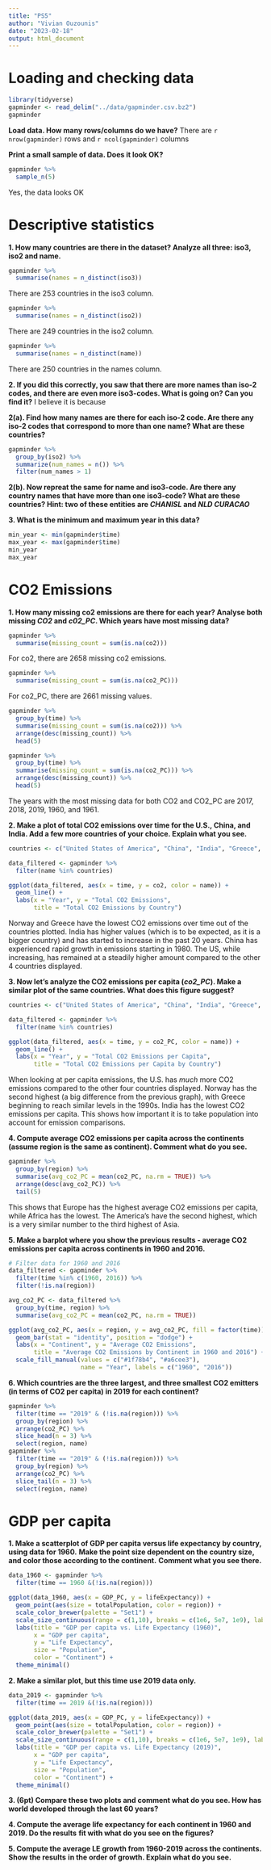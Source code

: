 ```yaml
---
title: "PS5"
author: "Vivian Ouzounis"
date: "2023-02-18"
output: html_document
---
```

# Loading and checking data
```r
library(tidyverse)
gapminder <- read_delim("../data/gapminder.csv.bz2")
gapminder
```
**Load data. How many rows/columns do we have?**
There are `r nrow(gapminder)` rows and `r ncol(gapminder)` columns

**Print a small sample of data. Does it look OK?**
```r
gapminder %>% 
  sample_n(5) 
```
Yes, the data looks OK

# Descriptive statistics
 **1. How many countries are there in the dataset? Analyze all three: iso3, iso2 and name.**
```r
gapminder %>% 
  summarise(names = n_distinct(iso3))
```
There are 253 countries in the iso3 column.

```r
gapminder %>% 
  summarise(names = n_distinct(iso2))
```
There are 249 countries in the iso2 column.
```r
gapminder %>% 
  summarise(names = n_distinct(name))
```
There are 250 countries in the names column.

**2. If you did this correctly, you saw that there are more names than iso-2 codes, and there are**
**even more iso3-codes. What is going on? Can you find it?**
I believe it is because 

**2(a). Find how many names are there for each iso-2 code. Are there any iso-2 codes that**
**correspond to more than one name? What are these countries?**
```r
gapminder %>%
  group_by(iso2) %>%
  summarize(num_names = n()) %>%
  filter(num_names > 1)
```

**2(b). Now repreat the same for name and iso3-code. Are there any country names that**
**have more than one iso3-code? What are these countries? Hint: two of these entities** 
**are _CHANISL_ and _NLD CURACAO_**

**3. What is the minimum and maximum year in this data?**
```r
min_year <- min(gapminder$time)
max_year <- max(gapminder$time)
min_year
max_year
```

# CO2 Emissions
**1. How many missing co2 emissions are there for each year? Analyse both missing _CO2_ and _c02_PC_. Which years have most missing data?**
```r
gapminder %>%
  summarise(missing_count = sum(is.na(co2))) 
```

For co2, there are 2658 missing co2 emissions. 

```r
gapminder %>%
  summarise(missing_count = sum(is.na(co2_PC))) 
```

For co2_PC, there are 2661 missing values. 

```r
gapminder %>%
  group_by(time) %>%
  summarise(missing_count = sum(is.na(co2))) %>%
  arrange(desc(missing_count)) %>% 
  head(5)
```

```r
gapminder %>%
  group_by(time) %>%
  summarise(missing_count = sum(is.na(co2_PC))) %>%
  arrange(desc(missing_count)) %>% 
  head(5)
```
The years with the most missing data for both CO2 and CO2_PC are 2017, 2018, 2019, 1960, and 1961. 

**2. Make a plot of total CO2 emissions over time for the U.S., China, and India. Add a few more countries of your choice. Explain what you see.**
```r
countries <- c("United States of America", "China", "India", "Greece", "Norway")

data_filtered <- gapminder %>% 
  filter(name %in% countries)

ggplot(data_filtered, aes(x = time, y = co2, color = name)) +
  geom_line() +
  labs(x = "Year", y = "Total CO2 Emissions", 
       title = "Total CO2 Emissions by Country") 
```

Norway and Greece have the lowest CO2 emissions over time out of the countries plotted. India has higher values (which is to be expected, as it is a 
bigger country) and has started to increase in the past 20 years. China has experienced rapid growth in emissions starting in 1980. The US, while increasing, 
has remained at a steadily higher amount compared to the other 4 countries displayed. 

**3. Now let's analyze the CO2 emissions per capita (_co2_PC_). Make a similar plot of the same countries. What does this figure suggest?**
```r
countries <- c("United States of America", "China", "India", "Greece", "Norway")

data_filtered <- gapminder %>% 
  filter(name %in% countries)

ggplot(data_filtered, aes(x = time, y = co2_PC, color = name)) +
  geom_line() +
  labs(x = "Year", y = "Total CO2 Emissions per Capita", 
       title = "Total CO2 Emissions per Capita by Country") 
```

When looking at per capita emissions, the U.S. has _much_ more CO2 emissions compared to the other four countries displayed. 
Norway has the second highest (a big difference from the previous graph), with Greece beginning to reach similar levels in the 1990s. 
India has the lowest CO2 emissions per capita. This shows how important it is to take population into account for emission comparisons. 

**4. Compute average CO2 emissions per capita across the continents (assume region is the same as continent). Comment what do you see. **
```r
gapminder %>%
  group_by(region) %>%
  summarise(avg_co2_PC = mean(co2_PC, na.rm = TRUE)) %>% 
  arrange(desc(avg_co2_PC)) %>% 
  tail(5)
```
This shows that Europe has the highest average CO2 emissions per capita, while Africa has the lowest. The America's have the second highest,
which is a very similar number to the third highest of Asia. 

**5. Make a barplot where you show the previous results - average CO2 emissions per capita across continents in 1960 and 2016. **
```r
# Filter data for 1960 and 2016
data_filtered <- gapminder %>% 
  filter(time %in% c(1960, 2016)) %>% 
  filter(!is.na(region))

avg_co2_PC <- data_filtered %>% 
  group_by(time, region) %>% 
  summarise(avg_co2_PC = mean(co2_PC, na.rm = TRUE))

ggplot(avg_co2_PC, aes(x = region, y = avg_co2_PC, fill = factor(time))) +
  geom_bar(stat = "identity", position = "dodge") +
  labs(x = "Continent", y = "Average CO2 Emissions", 
       title = "Average CO2 Emissions by Continent in 1960 and 2016") +
  scale_fill_manual(values = c("#1f78b4", "#a6cee3"), 
                    name = "Year", labels = c("1960", "2016"))

```

**6. Which countries are the three largest, and three smallest CO2 emitters (in terms of CO2 per capita) in 2019 for each continent?**
```r
gapminder %>% 
  filter(time == "2019" & (!is.na(region))) %>% 
  group_by(region) %>% 
  arrange(co2_PC) %>% 
  slice_head(n = 3) %>% 
  select(region, name)
gapminder %>% 
  filter(time == "2019" & (!is.na(region))) %>% 
  group_by(region) %>% 
  arrange(co2_PC) %>% 
  slice_tail(n = 3) %>% 
  select(region, name)
```

# GDP per capita 
**1. Make a scatterplot of GDP per capita versus life expectancy by country, using data for 1960.**
**Make the point size dependent on the country size, and color those according to the continent.**
**Comment what you see there.**
```r
data_1960 <- gapminder %>% 
  filter(time == 1960 &(!is.na(region)))

ggplot(data_1960, aes(x = GDP_PC, y = lifeExpectancy)) +
  geom_point(aes(size = totalPopulation, color = region)) +
  scale_color_brewer(palette = "Set1") +
  scale_size_continuous(range = c(1,10), breaks = c(1e6, 5e7, 1e9), labels = c("1M", "50M", "1B")) +
  labs(title = "GDP per capita vs. Life Expectancy (1960)",
       x = "GDP per capita",
       y = "Life Expectancy",
       size = "Population",
       color = "Continent") +
  theme_minimal()

```

**2. Make a similar plot, but this time use 2019 data only.**
```r
data_2019 <- gapminder %>% 
  filter(time == 2019 &(!is.na(region)))

ggplot(data_2019, aes(x = GDP_PC, y = lifeExpectancy)) +
  geom_point(aes(size = totalPopulation, color = region)) +
  scale_color_brewer(palette = "Set1") +
  scale_size_continuous(range = c(1,10), breaks = c(1e6, 5e7, 1e9), labels = c("1M", "50M", "1B")) +
  labs(title = "GDP per capita vs. Life Expectancy (2019)",
       x = "GDP per capita",
       y = "Life Expectancy",
       size = "Population",
       color = "Continent") +
  theme_minimal()
```

**3. (6pt) Compare these two plots and comment what do you see. How has world developed**
**through the last 60 years?**

**4. Compute the average life expectancy for each continent in 1960 and 2019. Do the results**
**fit with what do you see on the figures?**

**5. Compute the average LE growth from 1960-2019 across the continents. Show the results**
**in the order of growth. Explain what do you see.**
